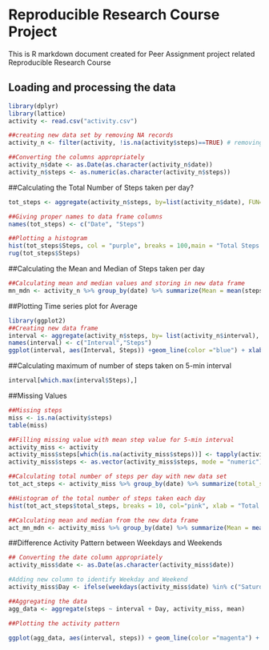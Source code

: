 # Reproducible Research Course Project
This is R markdown document created for Peer Assignment project  related Reproducible Research Course

## Loading and processing the data
```{r}
library(dplyr)
library(lattice)
activity <- read.csv("activity.csv")

##creating new data set by removing NA records
activity_n <- filter(activity, !is.na(activity$steps)==TRUE) # removing step with NA records

##Converting the columns appropriately 
activity_n$date <- as.Date(as.character(activity_n$date))
activity_n$steps <- as.numeric(as.character(activity_n$steps))
```

##Calculating the Total Number of Steps taken per day?

```{r}
tot_steps <- aggregate(activity_n$steps, by=list(activity_n$date), FUN=sum)

##Giving proper names to data frame columns
names(tot_steps) <- c("Date", "Steps")

##Plotting a histogram
hist(tot_steps$Steps, col = "purple", breaks = 100,main = "Total Steps In a Day", xlab = "Steps")
rug(tot_steps$Steps)
```

##Calculating the Mean and Median of Steps taken per day
```{r}
##Calculating mean and median values and storing in new data frame
mn_mdn <- activity_n %>% group_by(date) %>% summarize(Mean = mean(steps), Median = median(steps))
```


##Plotting Time series plot  for Average 
```{r}
library(ggplot2)
##Creating new data frame 
interval <- aggregate(activity_n$steps, by= list(activity_n$interval), FUN=sum)
names(interval) <- c("Interval","Steps")
ggplot(interval, aes(Interval, Steps)) +geom_line(color ="blue") + xlab("5-minute Interval") + ylab("Average Number of Steps Taken")

```
##Calculating maximum of number of steps taken on 5-min interval
```{r}
interval[which.max(interval$Steps),]
```

##Missing Values
```{r}
##Missing steps
miss <- is.na(activity$steps)
table(miss)

##Filling missing value with mean step value for 5-min interval
activity_miss <- activity
activity_miss$steps[which(is.na(activity_miss$steps))] <- tapply(activity$steps, activity$interval, mean, na.rm = T, simplify = F)
activity_miss$steps <- as.vector(activity_miss$steps, mode = "numeric")

##Calculating total number of steps per day with new data set
tot_act_steps <- activity_miss %>% group_by(date) %>% summarize(total_steps= sum(steps))

##Histogram of the total number of steps taken each day
hist(tot_act_steps$total_steps, breaks = 10, col="pink", xlab = "Total Number of Steps", ylab = "Date", main = "Number of Steps taken Each Day")

##Calculating mean and median from the new data frame
act_mn_mdn <- activity_miss %>% group_by(date) %>% summarize(Mean = mean(steps), Median = median(steps))
```

##Difference Activity Pattern between Weekdays and Weekends

```{r}
## Converting the date column appropriately
activity_miss$date <- as.Date(as.character(activity_miss$date))

#Adding new column to identify Weekday and Weekend 
activity_miss$Day <- ifelse(weekdays(activity_miss$date) %in% c("Saturday","Sunday"),"Weekend","Weekday")

##Aggregating the data
agg_data <- aggregate(steps ~ interval + Day, activity_miss, mean)

##Plotting the activity pattern

ggplot(agg_data, aes(interval, steps)) + geom_line(color ="magenta") + facet_grid(Day ~.) + xlab("5-min interval") + ylab("Number of Steps")
```

